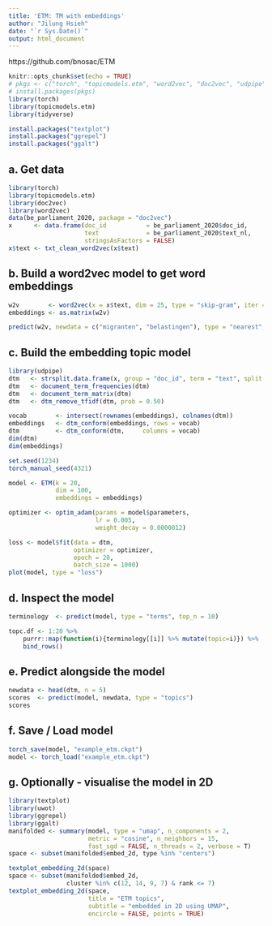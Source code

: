 ```yaml
---
title: 'ETM: TM with embeddings'
author: "Jilung Hsieh"
date: "`r Sys.Date()`"
output: html_document
---
```


https://github.com/bnosac/ETM

```r
knitr::opts_chunk$set(echo = TRUE)
# pkgs <- c("torch", "topicmodels.etm", "word2vec", "doc2vec", "udpipe", "uwot")
# install.packages(pkgs)
library(torch)
library(topicmodels.etm)
library(tidyverse)
```

```r
install.packages("textplot")
install.packages("ggrepel")
install.packages("ggalt")
```


## a. Get data

```r
library(torch)
library(topicmodels.etm)
library(doc2vec)
library(word2vec)
data(be_parliament_2020, package = "doc2vec")
x      <- data.frame(doc_id           = be_parliament_2020$doc_id, 
                     text             = be_parliament_2020$text_nl, 
                     stringsAsFactors = FALSE)
x$text <- txt_clean_word2vec(x$text)
```


## b. Build a word2vec model to get word embeddings

```r
w2v        <- word2vec(x = x$text, dim = 25, type = "skip-gram", iter = 10, min_count = 5, threads = 2)
embeddings <- as.matrix(w2v)

predict(w2v, newdata = c("migranten", "belastingen"), type = "nearest", top_n = 4)
```

## c. Build the embedding topic model
```r
library(udpipe)
dtm   <- strsplit.data.frame(x, group = "doc_id", term = "text", split = " ")
dtm   <- document_term_frequencies(dtm)
dtm   <- document_term_matrix(dtm)
dtm   <- dtm_remove_tfidf(dtm, prob = 0.50)

vocab        <- intersect(rownames(embeddings), colnames(dtm))
embeddings   <- dtm_conform(embeddings, rows = vocab)
dtm          <- dtm_conform(dtm,     columns = vocab)
dim(dtm)
dim(embeddings)
```
```r
set.seed(1234)
torch_manual_seed(4321)

model <- ETM(k = 20, 
             dim = 100, 
             embeddings = embeddings)

optimizer <- optim_adam(params = model$parameters, 
                        lr = 0.005, 
                        weight_decay = 0.0000012)

loss <- model$fit(data = dtm, 
                  optimizer = optimizer, 
                  epoch = 20, 
                  batch_size = 1000)
plot(model, type = "loss")
```

## d. Inspect the model

```r
terminology  <- predict(model, type = "terms", top_n = 10)

topc.df <- 1:20 %>%
    purrr::map(function(i){terminology[[i]] %>% mutate(topic=i)}) %>%
    bind_rows()

```


## e. Predict alongside the model
```r
newdata <- head(dtm, n = 5)
scores  <- predict(model, newdata, type = "topics")
scores
```

## f. Save / Load model
```r
torch_save(model, "example_etm.ckpt")
model <- torch_load("example_etm.ckpt")
```

## g. Optionally - visualise the model in 2D
```r
library(textplot)
library(uwot)
library(ggrepel)
library(ggalt)
manifolded <- summary(model, type = "umap", n_components = 2, 
                      metric = "cosine", n_neighbors = 15, 
                      fast_sgd = FALSE, n_threads = 2, verbose = T)
space <- subset(manifolded$embed_2d, type %in% "centers")

textplot_embedding_2d(space)
space <- subset(manifolded$embed_2d, 
                cluster %in% c(12, 14, 9, 7) & rank <= 7)
textplot_embedding_2d(space, 
                      title = "ETM topics", 
                      subtitle = "embedded in 2D using UMAP", 
                      encircle = FALSE, points = TRUE)
```

